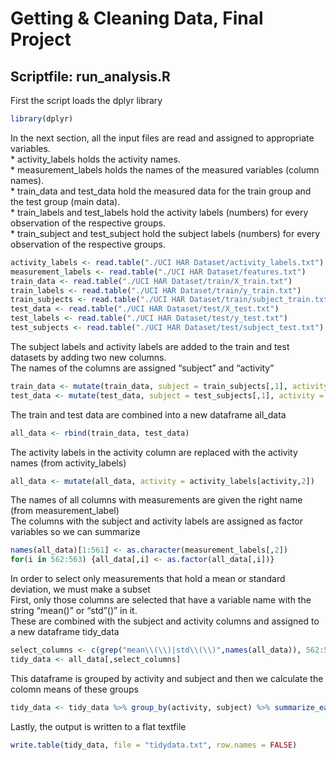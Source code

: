# Getting & Cleaning Data, Final Project

## Scriptfile: run_analysis.R

First the script loads the dplyr library
```r
library(dplyr)
```
In the next section, all the input files are read and assigned to appropriate variables.  
* activity_labels holds the activity names.  
* measurement_labels holds the names of the measured variables (column names).  
* train_data and test_data hold the measured data for the train group and the test group (main data).  
* train_labels and test_labels hold the activity labels (numbers) for every observation of the respective groups.  
* train_subject and test_subject hold the subject labels (numbers) for every observation of the respective groups.  

```r
activity_labels <- read.table("./UCI HAR Dataset/activity_labels.txt")
measurement_labels <- read.table("./UCI HAR Dataset/features.txt")
train_data <- read.table("./UCI HAR Dataset/train/X_train.txt")
train_labels <- read.table("./UCI HAR Dataset/train/y_train.txt")
train_subjects <- read.table("./UCI HAR Dataset/train/subject_train.txt")
test_data <- read.table("./UCI HAR Dataset/test/X_test.txt")
test_labels <- read.table("./UCI HAR Dataset/test/y_test.txt")
test_subjects <- read.table("./UCI HAR Dataset/test/subject_test.txt")
```

The subject labels and activity labels are added to the train and test datasets by adding two new columns.  
The names of the columns are assigned "subject" and "activity"  
```r
train_data <- mutate(train_data, subject = train_subjects[,1], activity = train_labels[,1])
test_data <- mutate(test_data, subject = test_subjects[,1], activity = test_labels[,1])
```

The train and test data are combined into a new dataframe all_data  
```r
all_data <- rbind(train_data, test_data)
```

The activity labels in the activity column are replaced with the activity names (from activity_labels)  
```r
all_data <- mutate(all_data, activity = activity_labels[activity,2])
```

The names of all columns with measurements are given the right name (from measurement_label)  
The columns with the subject and activity labels are assigned as factor variables so we can summarize  
```r
names(all_data)[1:561] <- as.character(measurement_labels[,2])
for(i in 562:563) {all_data[,i] <- as.factor(all_data[,i])}
```

In order to select only measurements that hold a mean or standard deviation, we must make a subset  
First, only those columns are selected that have a variable name with the string "mean()" or "std"()" in it.  
These are combined with the subject and activity columns and assigned to a new dataframe tidy_data  
```r
select_columns <- c(grep("mean\\(\\)|std\\(\\)",names(all_data)), 562:563)
tidy_data <- all_data[,select_columns]
```

This dataframe is grouped by activity and subject and then we calculate the colomn means of these groups  
```r
tidy_data <- tidy_data %>% group_by(activity, subject) %>% summarize_each(funs(mean))
```

Lastly, the output is written to a flat textfile 
```r
write.table(tidy_data, file = "tidydata.txt", row.names = FALSE)
```